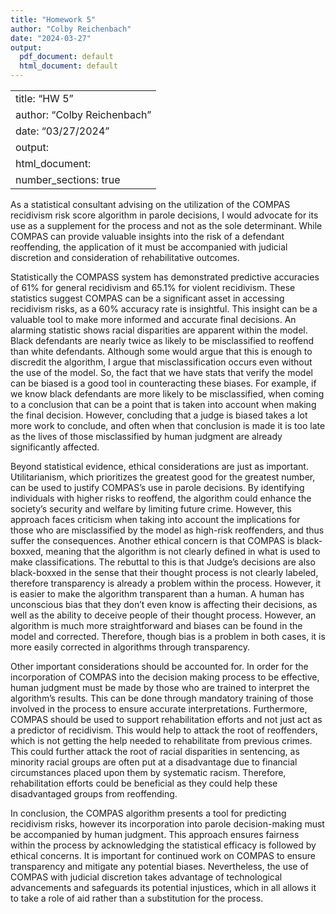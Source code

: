 ```yaml
---
title: "Homework 5"
author: "Colby Reichenbach"
date: "2024-03-27"
output:
  pdf_document: default
  html_document: default
---
```

---
title: "HW 5"
author: "Colby Reichenbach"
date: "03/27/2024"
output: 
  html_document:
    number_sections: true
---

As a statistical consultant advising on the utilization of the COMPAS recidivism risk score algorithm in parole decisions, I would advocate for its use as a supplement for the process and not as the sole determinant. While COMPAS can provide valuable insights into the risk of a defendant reoffending, the application of it must be accompanied with judicial discretion and consideration of rehabilitative outcomes.

Statistically the COMPASS system has demonstrated predictive accuracies of 61% for general recidivism and 65.1% for violent recidivism. These statistics suggest COMPAS can be a significant asset in accessing recidivism risks, as a 60% accuracy rate is insightful. This insight can be a valuable tool to make more informed and accurate final decisions. An alarming statistic shows racial disparities are apparent within the model. Black defendants are nearly twice as likely to be misclassified to reoffend than white defendants. Although some would argue that this is enough to discredit the algorithm, I argue that misclassification occurs even without the use of the model. So, the fact that we have stats that verify the model can be biased is a good tool in counteracting these biases. For example, if we know black defendants are more likely to be misclassified, when coming to a conclusion that can be a point that is taken into account when making the final decision. However, concluding that a judge is biased takes a lot more work to conclude, and often when that conclusion is made it is too late as the lives of those misclassified by human judgment are already significantly affected.
	
Beyond statistical evidence, ethical considerations are just as important. Utilitarianism, which prioritizes the greatest good for the greatest number, can be used to justify COMPAS’s use in parole decisions. By identifying individuals with higher risks to reoffend, the algorithm could enhance the society's security and welfare by limiting future crime. However, this approach faces criticism when taking into account the implications for those who are misclassified by the model as high-risk reoffenders, and thus suffer the consequences.  Another ethical concern is that COMPAS is black-boxxed, meaning that the algorithm is not clearly defined in what is used to make classifications. The rebuttal to this is that Judge's decisions are also black-boxxed in the sense that their thought process is not clearly labeled, therefore transparency is already a problem within the process. However, it is easier to make the algorithm transparent than a human. A human has unconscious bias that they don't even know is affecting their decisions, as well as the ability to deceive people of their thought process. However, an algorithm is much more straightforward and biases can be found in the model and corrected. Therefore, though bias is a problem in both cases, it is more easily corrected in algorithms through transparency.

Other important considerations should be accounted for. In order for the incorporation of COMPAS into the decision making process to be effective, human judgment must be made by those who are trained to interpret the algorithm's results. This can be done through mandatory training of those involved in the process to ensure accurate interpretations. Furthermore, COMPAS should be used to support rehabilitation efforts and not just act as a predictor of recidivism. This would help to attack the root of reoffenders, which is not getting the help needed to rehabilitate from previous crimes. This could further attack the root of racial disparities in sentencing, as minority racial groups are often put at a disadvantage due to financial circumstances placed upon them by systematic racism. Therefore, rehabilitation efforts could be beneficial as they could help these disadvantaged groups from reoffending.
	
In conclusion, the COMPAS algorithm presents a tool for predicting recidivism risks, however its incorporation into parole decision-making must be accompanied by human judgment. This approach ensures fairness within the process by acknowledging the statistical efficacy is followed by ethical concerns. It is important for continued work on COMPAS to ensure transparency and mitigate any potential biases. Nevertheless, the use of COMPAS with judicial discretion takes advantage of technological advancements and safeguards its potential injustices, which in all allows it to take a role of aid rather than a substitution for the process.

